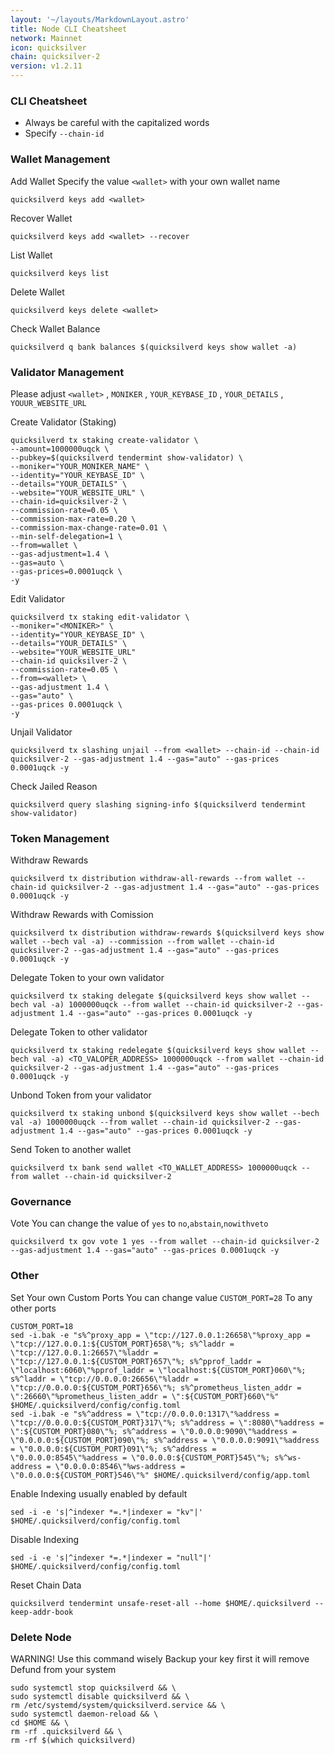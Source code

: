 ```yaml
---
layout: '~/layouts/MarkdownLayout.astro'
title: Node CLI Cheatsheet
network: Mainnet
icon: quicksilver
chain: quicksilver-2
version: v1.2.11
---
```


### CLI Cheatsheet

- Always be careful with the capitalized words
- Specify `--chain-id`

### Wallet Management

Add Wallet
Specify the value `<wallet>` with your own wallet name

```
quicksilverd keys add <wallet>
```

Recover Wallet
```
quicksilverd keys add <wallet> --recover
```

List Wallet
```
quicksilverd keys list
```

Delete Wallet
```
quicksilverd keys delete <wallet>
```

Check Wallet Balance
```
quicksilverd q bank balances $(quicksilverd keys show wallet -a)
```

### Validator Management

Please adjust `<wallet>` , `MONIKER` , `YOUR_KEYBASE_ID` , `YOUR_DETAILS` , `YOUUR_WEBSITE_URL`

Create Validator (Staking)
```
quicksilverd tx staking create-validator \
--amount=1000000uqck \
--pubkey=$(quicksilverd tendermint show-validator) \
--moniker="YOUR_MONIKER_NAME" \
--identity="YOUR_KEYBASE_ID" \
--details="YOUR_DETAILS" \
--website="YOUR_WEBSITE_URL" \
--chain-id=quicksilver-2 \
--commission-rate=0.05 \
--commission-max-rate=0.20 \
--commission-max-change-rate=0.01 \
--min-self-delegation=1 \
--from=wallet \
--gas-adjustment=1.4 \
--gas=auto \
--gas-prices=0.0001uqck \
-y
```

Edit Validator
```
quicksilverd tx staking edit-validator \
--moniker="<MONIKER>" \
--identity="YOUR_KEYBASE_ID" \
--details="YOUR_DETAILS" \
--website="YOUR_WEBSITE_URL"
--chain-id quicksilver-2 \
--commission-rate=0.05 \
--from=<wallet> \
--gas-adjustment 1.4 \
--gas="auto" \
--gas-prices 0.0001uqck \
-y
```


Unjail Validator
```
quicksilverd tx slashing unjail --from <wallet> --chain-id --chain-id quicksilver-2 --gas-adjustment 1.4 --gas="auto" --gas-prices 0.0001uqck -y
```

Check Jailed Reason
```
quicksilverd query slashing signing-info $(quicksilverd tendermint show-validator)
```

### Token Management

Withdraw Rewards
```
quicksilverd tx distribution withdraw-all-rewards --from wallet --chain-id quicksilver-2 --gas-adjustment 1.4 --gas="auto" --gas-prices 0.0001uqck -y
```

Withdraw Rewards with Comission
```
quicksilverd tx distribution withdraw-rewards $(quicksilverd keys show wallet --bech val -a) --commission --from wallet --chain-id quicksilver-2 --gas-adjustment 1.4 --gas="auto" --gas-prices 0.0001uqck -y
```

Delegate Token to your own validator
```
quicksilverd tx staking delegate $(quicksilverd keys show wallet --bech val -a) 1000000uqck --from wallet --chain-id quicksilver-2 --gas-adjustment 1.4 --gas="auto" --gas-prices 0.0001uqck -y
```

Delegate Token to other validator
```
quicksilverd tx staking redelegate $(quicksilverd keys show wallet --bech val -a) <TO_VALOPER_ADDRESS> 1000000uqck --from wallet --chain-id quicksilver-2 --gas-adjustment 1.4 --gas="auto" --gas-prices 0.0001uqck -y
```

Unbond Token from your validator
```
quicksilverd tx staking unbond $(quicksilverd keys show wallet --bech val -a) 1000000uqck --from wallet --chain-id quicksilver-2 --gas-adjustment 1.4 --gas="auto" --gas-prices 0.0001uqck -y
```

Send Token to another wallet
```
quicksilverd tx bank send wallet <TO_WALLET_ADDRESS> 1000000uqck --from wallet --chain-id quicksilver-2
```

### Governance 

Vote
You can change the value of `yes` to `no`,`abstain`,`nowithveto`

```
quicksilverd tx gov vote 1 yes --from wallet --chain-id quicksilver-2 --gas-adjustment 1.4 --gas="auto" --gas-prices 0.0001uqck -y
```

### Other

Set Your own Custom Ports
You can change value `CUSTOM_PORT=28` To any other ports
```
CUSTOM_PORT=18
sed -i.bak -e "s%^proxy_app = \"tcp://127.0.0.1:26658\"%proxy_app = \"tcp://127.0.0.1:${CUSTOM_PORT}658\"%; s%^laddr = \"tcp://127.0.0.1:26657\"%laddr = \"tcp://127.0.0.1:${CUSTOM_PORT}657\"%; s%^pprof_laddr = \"localhost:6060\"%pprof_laddr = \"localhost:${CUSTOM_PORT}060\"%; s%^laddr = \"tcp://0.0.0.0:26656\"%laddr = \"tcp://0.0.0.0:${CUSTOM_PORT}656\"%; s%^prometheus_listen_addr = \":26660\"%prometheus_listen_addr = \":${CUSTOM_PORT}660\"%" $HOME/.quicksilverd/config/config.toml
sed -i.bak -e "s%^address = \"tcp://0.0.0.0:1317\"%address = \"tcp://0.0.0.0:${CUSTOM_PORT}317\"%; s%^address = \":8080\"%address = \":${CUSTOM_PORT}080\"%; s%^address = \"0.0.0.0:9090\"%address = \"0.0.0.0:${CUSTOM_PORT}090\"%; s%^address = \"0.0.0.0:9091\"%address = \"0.0.0.0:${CUSTOM_PORT}091\"%; s%^address = \"0.0.0.0:8545\"%address = \"0.0.0.0:${CUSTOM_PORT}545\"%; s%^ws-address = \"0.0.0.0:8546\"%ws-address = \"0.0.0.0:${CUSTOM_PORT}546\"%" $HOME/.quicksilverd/config/app.toml
```

Enable Indexing usually enabled by default
```
sed -i -e 's|^indexer *=.*|indexer = "kv"|' $HOME/.quicksilverd/config/config.toml
```

Disable Indexing
```
sed -i -e 's|^indexer *=.*|indexer = "null"|' $HOME/.quicksilverd/config/config.toml
```

Reset Chain Data
```
quicksilverd tendermint unsafe-reset-all --home $HOME/.quicksilverd --keep-addr-book
```

### Delete Node

WARNING! Use this command wisely 
Backup your key first it will remove Defund from your system

```
sudo systemctl stop quicksilverd && \
sudo systemctl disable quicksilverd && \
rm /etc/systemd/system/quicksilverd.service && \
sudo systemctl daemon-reload && \
cd $HOME && \
rm -rf .quicksilverd && \
rm -rf $(which quicksilverd)
```
